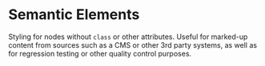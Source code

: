 
<Meta title="Semantics/Introduction" />

# Semantic Elements

Styling for nodes without `class` or other attributes. Useful for marked-up content from sources such as a CMS or other 3rd party systems, as well as for regression testing or other quality control purposes.
